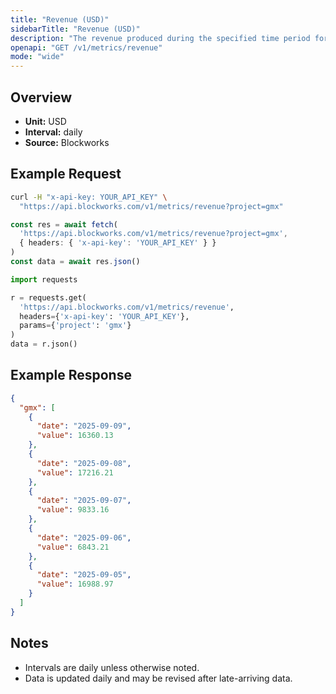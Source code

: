 ```yaml
---
title: "Revenue (USD)"
sidebarTitle: "Revenue (USD)"
description: "The revenue produced during the specified time period for given project."
openapi: "GET /v1/metrics/revenue"
mode: "wide"
---
```


## Overview

- **Unit:** USD
- **Interval:** daily
- **Source:** Blockworks

## Example Request

<CodeGroup>

```bash cURL
curl -H "x-api-key: YOUR_API_KEY" \
  "https://api.blockworks.com/v1/metrics/revenue?project=gmx"
```

```typescript TypeScript
const res = await fetch(
  'https://api.blockworks.com/v1/metrics/revenue?project=gmx',
  { headers: { 'x-api-key': 'YOUR_API_KEY' } }
)
const data = await res.json()
```

```python Python
import requests

r = requests.get(
  'https://api.blockworks.com/v1/metrics/revenue',
  headers={'x-api-key': 'YOUR_API_KEY'},
  params={'project': 'gmx'}
)
data = r.json()
```

</CodeGroup>

## Example Response

```json
{
  "gmx": [
    {
      "date": "2025-09-09",
      "value": 16360.13
    },
    {
      "date": "2025-09-08",
      "value": 17216.21
    },
    {
      "date": "2025-09-07",
      "value": 9833.16
    },
    {
      "date": "2025-09-06",
      "value": 6843.21
    },
    {
      "date": "2025-09-05",
      "value": 16988.97
    }
  ]
}
```

## Notes
- Intervals are daily unless otherwise noted.
- Data is updated daily and may be revised after late-arriving data.